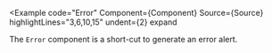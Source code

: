 
<Example
  code="Error"
  Component={Component}
  Source={Source}
  highlightLines="3,6,10,15"
  undent={2}
  expand
>
  The `Error` component is a short-cut to generate an error alert.
</Example>


